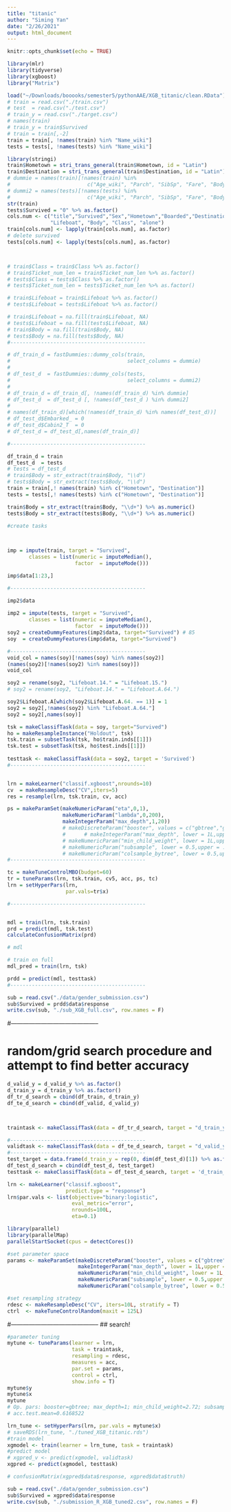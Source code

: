 ```yaml
---
title: "titanic"
author: "Siming Yan"
date: "2/26/2021"
output: html_document
---
```


```r
knitr::opts_chunk$set(echo = TRUE)

```

<!-- ## R Markdown -->
 

```r
library(mlr)
library(tidyverse)
library(xgboost)
library("Matrix")
```


```r
load("~/Downloads/booooks/semester5/pythonAAE/XGB_titanic/clean.RData")
# train = read.csv("./train.csv")
# test  = read.csv("./test.csv")
# train_y = read.csv("./target.csv")
# names(train)
# train_y = train$Survived
# train = train[,-2]
train = train[, !names(train) %in% "Name_wiki"]
tests = tests[, !names(tests) %in% "Name_wiki"]

```

```r
library(stringi)
train$Hometown = stri_trans_general(train$Hometown, id = "Latin")
train$Destination = stri_trans_general(train$Destination, id = "Latin")
# dummie = names(train)[!names(train) %in% 
#                         c("Age_wiki", "Parch", "SibSp", "Fare", "Body", "Lifeboat")]
# dummi2 = names(tests)[!names(tests) %in% 
#                         c("Age_wiki", "Parch", "SibSp", "Fare", "Body", "Lifeboat")]
str(train)
tests$Survived = "0" %>% as.factor()
cols.num <- c("title","Survived","Sex","Hometown","Boarded","Destination",
              "Lifeboat", "Body", "Class", "alone")
train[cols.num] <- lapply(train[cols.num], as.factor)
# delete survived
tests[cols.num] <- lapply(tests[cols.num], as.factor)



# train$Class = train$Class %>% as.factor()
# train$Ticket_num_len = train$Ticket_num_len %>% as.factor()
# tests$Class = tests$Class %>% as.factor()
# tests$Ticket_num_len = tests$Ticket_num_len %>% as.factor()

# train$Lifeboat = train$Lifeboat %>% as.factor()
# tests$Lifeboat = tests$Lifeboat %>% as.factor()

# train$Lifeboat = na.fill(train$Lifeboat, NA)
# tests$Lifeboat = na.fill(tests$Lifeboat, NA)
# train$Body = na.fill(train$Body, NA)
# tests$Body = na.fill(tests$Body, NA)
#--------------------------------------------

# df_train_d = fastDummies::dummy_cols(train, 
#                                      select_columns = dummie)
# 
# df_test_d  = fastDummies::dummy_cols(tests, 
#                                      select_columns = dummi2)
# 
# df_train_d = df_train_d[, !names(df_train_d) %in% dummie]
# df_test_d  = df_test_d [, !names(df_test_d ) %in% dummi2]
# 
# names(df_train_d)[which(!names(df_train_d) %in% names(df_test_d))]
# df_test_d$Embarked_ = 0
# df_test_d$Cabin2_T  = 0
# df_test_d = df_test_d[,names(df_train_d)]

#--------------------------------------------

df_train_d = train
df_test_d  = tests
# tests = df_test_d
# train$Body = str_extract(train$Body, "\\d")
# tests$Body = str_extract(tests$Body, "\\d")
train = train[,! names(train) %in% c("Hometown", "Destination")]
tests = tests[,! names(tests) %in% c("Hometown", "Destination")]
```


```r
train$Body = str_extract(train$Body, "\\d+") %>% as.numeric()
tests$Body = str_extract(tests$Body, "\\d+") %>% as.numeric()
```

```r
#create tasks

 

imp = impute(train, target = "Survived", 
       classes = list(numeric = imputeMedian(),
                      factor  = imputeMode()))

imp$data[1:23,]

#--------------------------------------------

imp2$data
 
imp2 = impute(tests, target = "Survived", 
       classes = list(numeric = imputeMedian(),
                      factor  = imputeMode()))
soy2 = createDummyFeatures(imp2$data, target="Survived") # 85
soy  = createDummyFeatures(imp$data, target="Survived")

#--------------------------------------------
void_col = names(soy)[!names(soy) %in% names(soy2)]
(names(soy2)[!names(soy2) %in% names(soy)])
void_col

soy2 = rename(soy2, "Lifeboat.14." = "Lifeboat.15.")
# soy2 = rename(soy2, "Lifeboat.14." = "Lifeboat.A.64.")

soy2$Lifeboat.A[which(soy2$Lifeboat.A.64. == 1)] = 1
soy2 = soy2[,!names(soy2) %in% "Lifeboat.A.64."]
soy2 = soy2[,names(soy)]
```

```r

tsk = makeClassifTask(data = soy, target="Survived")
ho = makeResampleInstance("Holdout", tsk)
tsk.train = subsetTask(tsk, ho$train.inds[[1]])
tsk.test = subsetTask(tsk, ho$test.inds[[1]])
 
testtask <- makeClassifTask(data = soy2, target = 'Survived')
#--------------------------------------------


lrn = makeLearner("classif.xgboost",nrounds=10)
cv  = makeResampleDesc("CV",iters=5)
res = resample(lrn, tsk.train, cv, acc)

ps = makeParamSet(makeNumericParam("eta",0,1), 
                  makeNumericParam("lambda",0,200),
                  makeIntegerParam("max_depth",1,20))
                  # makeDiscreteParam("booster", values = c("gbtree","gblinear")),
                  #      # makeIntegerParam("max_depth", lower = 1L,upper = 11L),
                  # makeNumericParam("min_child_weight", lower = 1L,upper = 10L),
                  # makeNumericParam("subsample", lower = 0.5,upper = .95),
                  # makeNumericParam("colsample_bytree", lower = 0.5,upper = 1))
#--------------------------------------------

tc = makeTuneControlMBO(budget=60)
tr = tuneParams(lrn, tsk.train, cv5, acc, ps, tc)
lrn = setHyperPars(lrn, 
                   par.vals=tr$x)

#--------------------------------------------


mdl = train(lrn, tsk.train)
prd = predict(mdl, tsk.test)
calculateConfusionMatrix(prd)

# mdl
```


```r
# train on full
mdl_pred = train(lrn, tsk)

prdd = predict(mdl, testtask)
#--------------------------------------------

sub = read.csv("./data/gender_submission.csv")
sub$Survived = prdd$data$response
write.csv(sub, "./sub_XGB_full.csv", row.names = F)
```




#--------------------------------------------

# random/grid search procedure and attempt to find better accuracy


```r

d_valid_y = d_valid_y %>% as.factor()
d_train_y = d_train_y %>% as.factor()
df_tr_d_search = cbind(df_train, d_train_y)
df_te_d_search = cbind(df_valid, d_valid_y)



traintask <- makeClassifTask(data = df_tr_d_search, target = "d_train_y")

#--------------------------------------------
validtask <- makeClassifTask(data = df_te_d_search, target = "d_valid_y")
#--------------------------------------------
test_target = data.frame(d_train_y = rep(0, dim(df_test_d)[1]) %>% as.factor())
df_test_d_search = cbind(df_test_d, test_target)
testtask <- makeClassifTask(data = df_test_d_search, target = 'd_train_y')
```

```r
lrn <- makeLearner("classif.xgboost", 
                   predict.type = "response")
lrn$par.vals <- list(objective="binary:logistic", 
                     eval_metric="error", 
                     nrounds=100L, 
                     eta=0.1)
```

```r
library(parallel)
library(parallelMap) 
parallelStartSocket(cpus = detectCores())
```

```r
#set parameter space
params <- makeParamSet(makeDiscreteParam("booster", values = c("gbtree","gblinear")),
                       makeIntegerParam("max_depth", lower = 1L,upper = 11L),
                       makeNumericParam("min_child_weight", lower = 1L,upper = 10L),
                       makeNumericParam("subsample", lower = 0.5,upper = .95),
                       makeNumericParam("colsample_bytree", lower = 0.5,upper = 1))

#set resampling strategy
rdesc <- makeResampleDesc("CV", iters=10L, stratify = T)
ctrl  <- makeTuneControlRandom(maxit = 125L)
```

#--------------------------------------------
## search!

```r
#parameter tuning
mytune <- tuneParams(learner = lrn, 
                     task = traintask, 
                     resampling = rdesc, 
                     measures = acc, 
                     par.set = params, 
                     control = ctrl, 
                     show.info = T)
mytune$y 
mytune$x
mytune
# Op. pars: booster=gbtree; max_depth=1; min_child_weight=2.72; subsample=0.781; colsample_bytree=0.502
# acc.test.mean=0.6168522
```

```r
lrn_tune <- setHyperPars(lrn, par.vals = mytune$x)
# saveRDS(lrn_tune, "./tuned_XGB_titanic.rds")
#train model
xgmodel <- train(learner = lrn_tune, task = traintask)
#predict model
# xgpred_v <- predict(xgmodel, validtask)
xgpred <- predict(xgmodel, testtask)
```

```r
# confusionMatrix(xgpred$data$response, xgpred$data$truth)
```

```r
sub = read.csv("./data/gender_submission.csv")
sub$Survived = xgpred$data$response
write.csv(sub, "./submission_R_XGB_tuned2.csv", row.names = F)
```